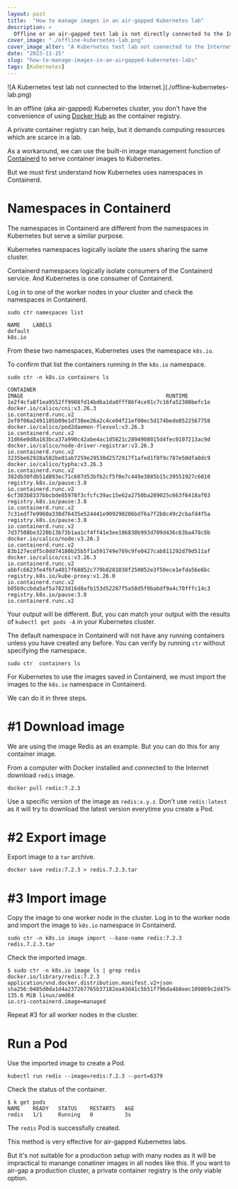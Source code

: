 ```yaml
---
layout: post
title:  "How to manage images in an air-gapped Kubernetes lab"
description: > 
  Offline or an air-gapped test lab is not directly connected to the Ineternet so cannot pull images directl from Docker Hub. Here's a three step alternative.
cover_image: "./offline-kubernetes-lab.png"
cover_image_alter: "A Kubernetes test lab not connected to the Internet"
date: "2023-11-15"
slug: "how-to-manage-images-in-an-airgapped-kubernetes-labs"
tags: [Kubernetes]
---
```


<div class="header-highlight">
  ![A Kubernetes test lab not connected to the Internet.](./offline-kubernetes-lab.png)
</div>

In an offline (aka air-gapped) Kubernetes cluster, you don't have the convenience of using [Docker Hub](https://hub.docker.com/) as the container registry. 

A private container registry can help, but it demands computing resources which are scarce in a lab.

As a workaround, we can use the built-in image management function of [Containerd](https://containerd.io/) to serve container images to Kubernetes.

But we must first understand how Kubernetes uses namespaces in Containerd.

# Namespaces in Containerd

The namespaces in Containerd are different from the namespaces in Kubernetes but serve a similar purpose. 

Kubernetes namespaces logically isolate the users sharing the same cluster.

Containerd namespaces logically isolate consumers of the Containerd service. And Kubernetes is one consumer of Containerd.

Log in to one of the worker nodes in your cluster and check the namespaces in Containerd.

```shell
sudo ctr namespaces list       
```

```shell
NAME    LABELS 
default        
k8s.io         
```

From these two namespaces, Kubernetes uses the namespace `k8s.io`.

To confirm that list the containers running in the `k8s.io` namespace.

```shell
sudo ctr -n k8s.io containers ls
```

```shell
CONTAINER                                                           IMAGE                                             RUNTIME                  
1e2f4cfa8f1ea9552ff9908fd14bd6a1da0fff86f4ce91c7c16fa52308befc1e    docker.io/calico/cni:v3.26.3                      io.containerd.runc.v2    
2ef0f06a2491105b09e1d738ee26a2c4ce04f21ef00ec5d174bede8522567758    docker.io/calico/pod2daemon-flexvol:v3.26.3       io.containerd.runc.v2    
31d66e0d8a163bca37a990c42abe4ac1d5821c2094908015d4fec0107213ac9d    docker.io/calico/node-driver-registrar:v3.26.3    io.containerd.runc.v2    
3235be62928a582be81ab7259e29530d2572917f1afed1f8f9c787e50dfa0dc9    docker.io/calico/typha:v3.26.3                    io.containerd.runc.v2    
382db30fdb51d893ec71c607d53bfb2cf5f0e7c449e3085b15c39551927c6010    registry.k8s.io/pause:3.8                         io.containerd.runc.v2    
6cf303b8337bbcbde85978f3cfcfc39ac15e62a2750ba289025c663f6418af03    registry.k8s.io/pause:3.8                         io.containerd.runc.v2    
7c31edf7e9960a330d76435e524441e909290206bdf6a7f2b8c49c2cbafd4f5a    registry.k8s.io/pause:3.8                         io.containerd.runc.v2    
7d37508be3220b13b73b1aa1cf4ff41e3ee186830b993d709d436c63ba478c8b    docker.io/calico/node:v3.26.3                     io.containerd.runc.v2    
83b127ecdf5c0dd74180b25b5f1a591749e769c9fe0427cab811292d79d511af    docker.io/calico/csi:v3.26.3                      io.containerd.runc.v2    
abbfc6623fe4f6fa4017f68852c779b8281038f250052e3f50ece1efda56e6bc    registry.k8s.io/kube-proxy:v1.26.0                io.containerd.runc.v2    
b05b9ccbda5af5a7823d16d8afb153d52287f5a58d5f0babdf9a4c70fffc14c3    registry.k8s.io/pause:3.8                         io.containerd.runc.v2    
```
Your output will be different. But, you can match your output with the results of `kubectl get pods -A` in your Kubernetes cluster.

The default namespace in Containerd will not have any running containers unless you have created any before. You can verify by running `ctr` without specifying the namespace.

```shell
sudo ctr  containers ls   
```

For Kubernetes to use the images saved in Containerd, we must import the images to the `k8s.io` namespace in Containerd.

We can do it in three steps.

# #1 Download image

We are using the image Redis as an example. But you can do this for any container image.

From a computer with Docker installed and connected to the Internet download `redis` image.

```shell
docker pull redis:7.2.3
```
Use a specific version of the image as `redis:x.y.z`. Don't use `redis:latest` as it will try to download the latest version everytime you create a Pod.


# #2 Export image

Export image to a `tar` archive.
```shell
docker save redis:7.2.3 > redis.7.2.3.tar
```

# #3 Import image

Copy the image to one worker node in the cluster.
Log in to the worker node and import the image to `k8s.io` namespace in Containerd.

```shell
sudo ctr -n k8s.io image import --base-name redis:7.2.3 redis.7.2.3.tar 
```

Check the imported image.
```shell
$ sudo ctr -n k8s.io image ls | grep redis
docker.io/library/redis:7.2.3                                                                                  application/vnd.docker.distribution.manifest.v2+json      sha256:0485d0da1d4a237267765b37182ea43d41c5b51f796da4b8eec109869c2d4754 135.6 MiB linux/amd64                                                                  io.cri-containerd.image=managed    
```

Repeat #3 for all worker nodes in the cluster.

# Run a Pod

Use the imported image to create a Pod.
```shell
kubectl run redis --image=redis:7.2.3 --port=6379
```

Check the status of the container.
```shell
$ k get pods
NAME    READY   STATUS    RESTARTS   AGE
redis   1/1     Running   0          3s
```

The `redis` Pod is successfully created. 

This method is very effective for air-gapped Kubernetes labs.

But it's not suitable for a production setup with many nodes as it will be impractical to manange conatiner images in all nodes like this. If you want to air-gap a production cluster, a private container registry is the only viable option.

